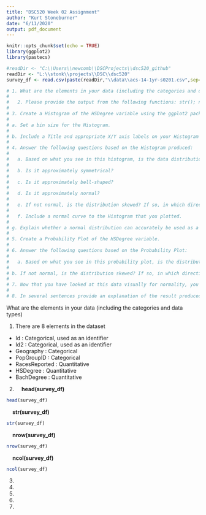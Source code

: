 ```yaml
---
title: "DSC520 Week 02 Assignment"
author: "Kurt Stoneburner"
date: "6/11/2020"
output: pdf_document
---
```


```r
knitr::opts_chunk$set(echo = TRUE)
library(ggplot2)
library(pastecs)

#readDir <- "C:\\Users\\newcomb\\DSCProjects\\dsc520_github"
readDir <- "L:\\stonk\\projects\\DSC\\dsc520"
survey_df <- read.csv(paste(readDir,"\\data\\acs-14-1yr-s0201.csv",sep=""))

# 1. What are the elements in your data (including the categories and data types)?
#   
#   2. Please provide the output from the following functions: str(); nrow(); ncol()
# 
# 3. Create a Histogram of the HSDegree variable using the ggplot2 package.
# 
# a. Set a bin size for the Histogram.
# 
# b. Include a Title and appropriate X/Y axis labels on your Histogram Plot.
# 
# 4. Answer the following questions based on the Histogram produced:
#   
#   a. Based on what you see in this histogram, is the data distribution unimodal?
#   
#   b. Is it approximately symmetrical?
#   
#   c. Is it approximately bell-shaped?
#   
#   d. Is it approximately normal?
#   
#   e. If not normal, is the distribution skewed? If so, in which direction?
#   
#   f. Include a normal curve to the Histogram that you plotted.
# 
# g. Explain whether a normal distribution can accurately be used as a model for this data.
# 
# 5. Create a Probability Plot of the HSDegree variable.
# 
# 6. Answer the following questions based on the Probability Plot:
#   
#   a. Based on what you see in this probability plot, is the distribution approximately normal? Explain how you know.
# 
# b. If not normal, is the distribution skewed? If so, in which direction? Explain how you know.
# 
# 7. Now that you have looked at this data visually for normality, you will now quantify normality with numbers using the stat.desc() function. Include a screen capture of the results produced.
# 
# 8. In several sentences provide an explanation of the result produced for skew, kurtosis, and z-scores. In addition, explain how a change in the sample size may change your explanation?
```
What are the elements in your data (including the categories and data types)

1. There are 8 elements in the dataset
  - Id              : Categorical, used as an identifier
  - Id2             : Categorical, used as an identifier
  - Geography       : Categorical
  - PopGroupID      : Categorical
  - RacesReported   : Quantitative
  - HSDegree        : Quantitative
  - BachDegree      : Quantitative

2. 
&nbsp;&nbsp;&nbsp;&nbsp;**head(survey_df)**

```r
head(survey_df)
```
&nbsp;&nbsp;&nbsp;&nbsp;**str(survey_df)**
```r
str(survey_df)
```
&nbsp;&nbsp;&nbsp;&nbsp;**nrow(survey_df)**
``` r
nrow(survey_df)
```
&nbsp;&nbsp;&nbsp;&nbsp;**ncol(survey_df)**
``` r
ncol(survey_df)
```
3.

4.

5.

6.

7.



